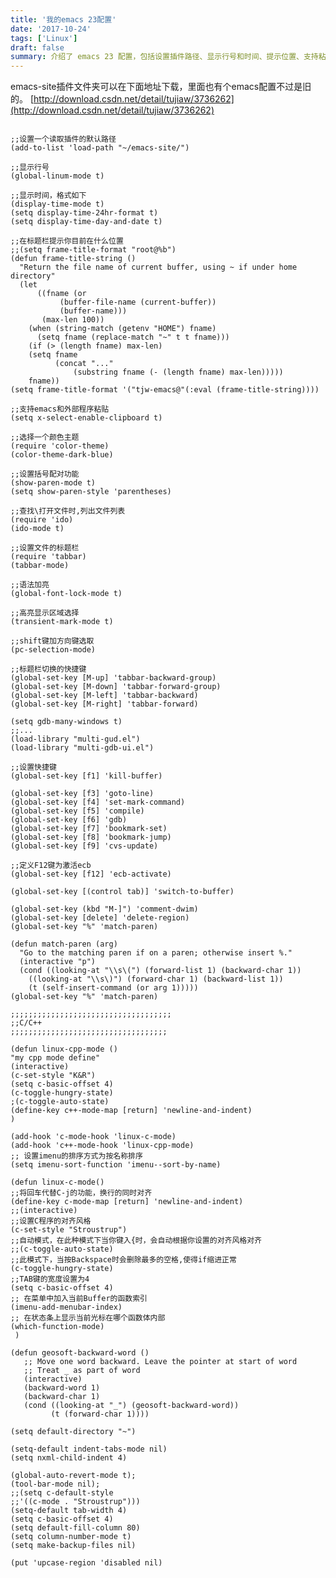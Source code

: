 ```yaml
---
title: '我的emacs 23配置'
date: '2017-10-24'
tags: ['Linux']
draft: false
summary: 介绍了 emacs 23 配置，包括设置插件路径、显示行号和时间、提示位置、支持粘贴、选择颜色主题、设置括号配对等功能，还定义了多个快捷键及 C/C++相关设置。 
---
```


emacs-site插件文件夹可以在下面地址下载，里面也有个emacs配置不过是旧的。
[http://download.csdn.net/detail/tujiaw/3736262](http://download.csdn.net/detail/tujiaw/3736262)

```

;;设置一个读取插件的默认路径
(add-to-list 'load-path "~/emacs-site/")

;;显示行号
(global-linum-mode t)

;;显示时间，格式如下
(display-time-mode t)
(setq display-time-24hr-format t)
(setq display-time-day-and-date t)

;;在标题栏提示你目前在什么位置
;;(setq frame-title-format "root@%b")
(defun frame-title-string ()
  "Return the file name of current buffer, using ~ if under home directory"
  (let
      ((fname (or
	       (buffer-file-name (current-buffer))
	       (buffer-name)))
       (max-len 100))
    (when (string-match (getenv "HOME") fname)
      (setq fname (replace-match "~" t t fname)))
    (if (> (length fname) max-len)
	(setq fname
	      (concat "..."
		      (substring fname (- (length fname) max-len)))))
    fname))
(setq frame-title-format '("tjw-emacs@"(:eval (frame-title-string))))

;;支持emacs和外部程序粘贴
(setq x-select-enable-clipboard t)

;;选择一个颜色主题
(require 'color-theme)
(color-theme-dark-blue)

;;设置括号配对功能
(show-paren-mode t)
(setq show-paren-style 'parentheses)

;;查找\打开文件时,列出文件列表
(require 'ido)
(ido-mode t)

;;设置文件的标题栏
(require 'tabbar)
(tabbar-mode)

;;语法加亮
(global-font-lock-mode t)

;;高亮显示区域选择
(transient-mark-mode t)

;;shift键加方向键选取
(pc-selection-mode)

;;标题栏切换的快捷键
(global-set-key [M-up] 'tabbar-backward-group)
(global-set-key [M-down] 'tabbar-forward-group)
(global-set-key [M-left] 'tabbar-backward)
(global-set-key [M-right] 'tabbar-forward)

(setq gdb-many-windows t)
;;...
(load-library "multi-gud.el")
(load-library "multi-gdb-ui.el")

;;设置快捷键
(global-set-key [f1] 'kill-buffer)

(global-set-key [f3] 'goto-line)
(global-set-key [f4] 'set-mark-command)
(global-set-key [f5] 'compile)
(global-set-key [f6] 'gdb)
(global-set-key [f7] 'bookmark-set)
(global-set-key [f8] 'bookmark-jump)
(global-set-key [f9] 'cvs-update)

;;定义F12键为激活ecb
(global-set-key [f12] 'ecb-activate) 

(global-set-key [(control tab)] 'switch-to-buffer)

(global-set-key (kbd "M-]") 'comment-dwim)
(global-set-key [delete] 'delete-region)
(global-set-key "%" 'match-paren)
          
(defun match-paren (arg)
  "Go to the matching paren if on a paren; otherwise insert %."
  (interactive "p")
  (cond ((looking-at "\\s\(") (forward-list 1) (backward-char 1))
	((looking-at "\\s\)") (forward-char 1) (backward-list 1))
	(t (self-insert-command (or arg 1)))))
(global-set-key "%" 'match-paren)

;;;;;;;;;;;;;;;;;;;;;;;;;;;;;;;;;;;;
;;C/C++
;;;;;;;;;;;;;;;;;;;;;;;;;;;;;;;;;;;

(defun linux-cpp-mode ()
"my cpp mode define"
(interactive)
(c-set-style "K&R")
(setq c-basic-offset 4)
(c-toggle-hungry-state)
;(c-toggle-auto-state)
(define-key c++-mode-map [return] 'newline-and-indent) 
)

(add-hook 'c-mode-hook 'linux-c-mode)
(add-hook 'c++-mode-hook 'linux-cpp-mode)
;; 设置imenu的排序方式为按名称排序
(setq imenu-sort-function 'imenu--sort-by-name)

(defun linux-c-mode()
;;将回车代替C-j的功能，换行的同时对齐
(define-key c-mode-map [return] 'newline-and-indent)
;;(interactive)
;;设置C程序的对齐风格
(c-set-style "Stroustrup")
;;自动模式，在此种模式下当你键入{时，会自动根据你设置的对齐风格对齐
;;(c-toggle-auto-state)
;;此模式下，当按Backspace时会删除最多的空格,使得if缩进正常
(c-toggle-hungry-state)
;;TAB键的宽度设置为4
(setq c-basic-offset 4)
;; 在菜单中加入当前Buffer的函数索引
(imenu-add-menubar-index)
;; 在状态条上显示当前光标在哪个函数体内部
(which-function-mode)
 )

(defun geosoft-backward-word ()
   ;; Move one word backward. Leave the pointer at start of word
   ;; Treat _ as part of word
   (interactive)
   (backward-word 1)
   (backward-char 1)
   (cond ((looking-at "_") (geosoft-backward-word))
         (t (forward-char 1)))) 

(setq default-directory "~")

(setq-default indent-tabs-mode nil)
(setq nxml-child-indent 4)

(global-auto-revert-mode t);
(tool-bar-mode nil);
;;(setq c-default-style
;;'((c-mode . "Stroustrup")))
(setq-default tab-width 4)
(setq c-basic-offset 4)
(setq default-fill-column 80)
(setq column-number-mode t)
(setq make-backup-files nil)

(put 'upcase-region 'disabled nil)
```